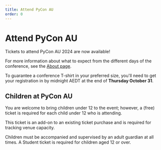 ```yaml
---
title: Attend PyCon AU
order: 0
---
```



# Attend PyCon AU

Tickets to attend PyCon AU 2024 are now available!

<PurchaseButton />

For more information about what to expect from the different days of the conference, see the [About page](/about/).

To guarantee a conference T-shirt in your preferred size, you'll need to get your registration in by midnight AEDT at the end of **Thursday October 31**.

## Children at PyCon AU

You are welcome to bring children under 12 to the event; however, a (free) ticket is required for each child under 12 who is attending. 

This ticket is an add-on to an existing ticket purchase and is required for tracking venue capacity. 

Children must be accompanied and supervised by an adult guardian at all times. A Student ticket is required for children aged 12 or over.

